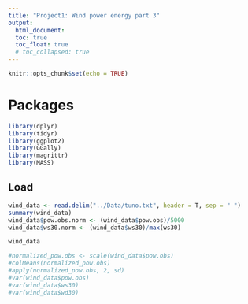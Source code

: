```yaml
---
title: "Project1: Wind power energy part 3"
output: 
  html_document:
  toc: true
  toc_float: true
  # toc_collapsed: true
---
```


```r
knitr::opts_chunk$set(echo = TRUE)
```


# Packages

```r
library(dplyr)
library(tidyr)
library(ggplot2)
library(GGally)
library(magrittr)
library(MASS)
```


## Load
```r
wind_data <- read.delim("../Data/tuno.txt", header = T, sep = " ")
summary(wind_data)
wind_data$pow.obs.norm <- (wind_data$pow.obs)/5000
wind_data$ws30.norm <- (wind_data$ws30)/max(ws30)

wind_data

#normalized_pow.obs <- scale(wind_data$pow.obs)
#colMeans(normalized_pow.obs)
#apply(normalized_pow.obs, 2, sd)
#var(wind_data$pow.obs)
#var(wind_data$ws30)
#var(wind_data$wd30)

```
